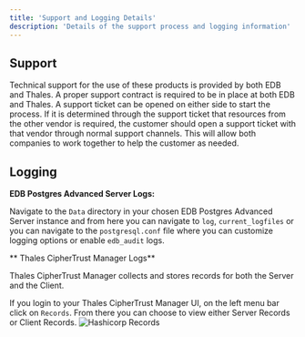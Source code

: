 ```yaml
---
title: 'Support and Logging Details'
description: 'Details of the support process and logging information'
---
```


## Support

Technical support for the use of these products is provided by both EDB and Thales.  A proper support contract is required to be in place at both EDB and Thales.  A support ticket can be opened on either side to start the process.  If it is determined through the support ticket that resources from the other vendor is required, the customer should open a support ticket with that vendor through normal support channels.  This will allow both companies to work together to help the customer as needed.

## Logging

**EDB Postgres Advanced Server Logs:**

Navigate to the `Data` directory in your chosen EDB Postgres Advanced Server instance and from here you can navigate to `log`, `current_logfiles` or you can navigate to the `postgresql.conf` file where you can customize logging options or enable `edb_audit` logs.

** Thales CipherTrust Manager Logs**

Thales CipherTrust Manager collects and stores records for both the Server and the Client. 

If you login to your Thales CipherTrust Manager UI, on the left menu bar click on `Records`.  From there you can choose to view either Server Records or Client Records.
    ![Hashicorp Records](Images/HashicorpRecords.png) 